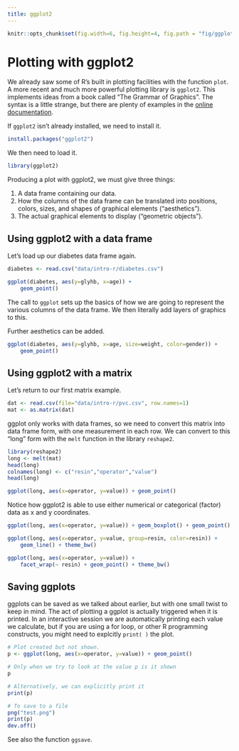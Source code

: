 ```yaml
---
title: ggplot2
---
```


```r
knitr::opts_chunk$set(fig.width=6, fig.height=4, fig.path = "fig/ggplot-")
```

# Plotting with ggplot2

We already saw some of R's built in plotting facilities with the function `plot`. A more recent and much more powerful plotting library is `ggplot2`. This implements ideas from a book called "The Grammar of Graphics". The syntax is a little strange, but there are plenty of examples in the [online documentation](http://docs.ggplot2.org/current/).

If `ggplot2` isn't already installed, we need to install it.

```r
install.packages("ggplot2")
```

We then need to load it.

```r
library(ggplot2)
```

Producing a plot with ggplot2, we must give three things:

1. A data frame containing our data.
2. How the columns of the data frame can be translated into positions, colors, sizes, and shapes of graphical elements ("aesthetics").
3. The actual graphical elements to display ("geometric objects").


## Using ggplot2 with a data frame

Let's load up our diabetes data frame again.

```r
diabetes <- read.csv("data/intro-r/diabetes.csv")
```

```r
ggplot(diabetes, aes(y=glyhb, x=age)) +
    geom_point()
```

The call to `ggplot` sets up the basics of how we are going to represent the various columns of the data frame. We then literally add layers of graphics to this.

Further aesthetics can be added.

```r
ggplot(diabetes, aes(y=glyhb, x=age, size=weight, color=gender)) +
    geom_point()
```


## Using ggplot2 with a matrix

Let's return to our first matrix example.

```r
dat <- read.csv(file="data/intro-r/pvc.csv", row.names=1)
mat <- as.matrix(dat)
```

ggplot only works with data frames, so we need to convert this matrix into data frame form, with one measurement in each row. We can convert to this "long" form with the `melt` function in the library `reshape2`.

```r
library(reshape2)
long <- melt(mat)
head(long)
colnames(long) <- c("resin","operator","value")
head(long)
```

```r
ggplot(long, aes(x=operator, y=value)) + geom_point()
```

Notice how ggplot2 is able to use either numerical or categorical (factor) data as x and y coordinates.

```r
ggplot(long, aes(x=operator, y=value)) + geom_boxplot() + geom_point()

ggplot(long, aes(x=operator, y=value, group=resin, color=resin)) +
    geom_line() + theme_bw()

ggplot(long, aes(x=operator, y=value)) +
    facet_wrap(~ resin) + geom_point() + theme_bw()
```


## Saving ggplots

ggplots can be saved as we talked about earlier, but with one small twist to keep in mind. The act of plotting a ggplot is actually triggered when it is printed. In an interactive session we are automatically printing each value we calculate, but if you are using a for loop, or other R programming constructs, you might need to explcitly `print( )` the plot.

```r
# Plot created but not shown.
p <- ggplot(long, aes(x=operator, y=value)) + geom_point()

# Only when we try to look at the value p is it shown
p

# Alternatively, we can explicitly print it
print(p)

# To save to a file
png("test.png")
print(p)
dev.off()
```

See also the function `ggsave`.
